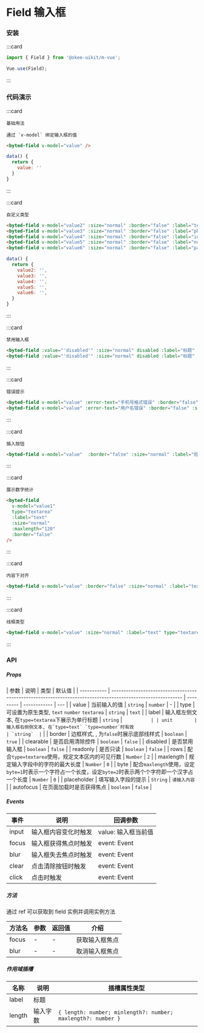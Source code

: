 # Field 输入框

### 安装

:::card

```javascript
import { Field } from '@okee-uikit/m-vue';

Vue.use(Field);
```

:::

### 代码演示

:::card

```topic
基础用法
```

```desc
通过 `v-model` 绑定输入框的值
```

```html
<byted-field v-model="value" />
```

```javascript
data() {
  return {
    value: ''
  }
}
```

:::

:::card

```topic
自定义类型
```

```html
<byted-field v-model="value2" :size="normal" :border="false" :label="text" />
<byted-field v-model="value3" :size="normal" :border="false" :label="phone" />
<byted-field v-model="value4" :size="normal" :border="false" :label="int" />
<byted-field v-model="value5" :size="normal" :border="false" :label="number" />
<byted-field v-model="value6" :size="normal" :border="false" :label="password" />
```

```javascript
data() {
  return {
    value2: '',
    value3: '',
    value4: '',
    value5: '',
    value6: '',
  }
}
```

:::

:::card

```topic
禁用输入框
```

```html
<byted-field :value="'disabled'" :size="normal" disabled :label="标题" :border="false" />
<byted-field :value="'disabled'" :size="normal" disabled :label="标题" :border="false" />
```

:::

:::card

```topic
错误提示
```

```html
<byted-field v-model="value" :error-text="手机号格式错误" :border="false" :size="normal" :label="phone" clearable/>
<byted-field v-model="value" :error-text="用户名错误" :border="false" :size="normal" :label="userName'/>
```

:::

:::card

```topic
插入按钮
```

```html
<byted-field v-model="value"  :border="false" :size="normal" :label="短信验证码"/>
```

:::

:::card

```topic
展示数字统计
```

```html
<byted-field
  v-model="value1"
  type="textarea"
  :label="text"
  :size="normal"
  :maxlength="120"
  :border="false"
/>
```

:::

:::card

```topic
内容下对齐
```

```html
<byted-field v-model="value" :border="false" :size="normal" :label="text" type="textarea"/>
```

:::

:::card

```topic
线框类型
```

```html
<byted-field v-model="value" :size="normal" :label="text" type="textarea"/>
```

:::


### API

##### Props

| 参数        | 说明                                                                                                        | 类型      | 默认值       |
| ----------- | ----------------------------------------------------------------------------------------------------------- | --------- | ------------ | --- |
| value       | 当前输入的值                                                                                                | `string` &#124; `number` | -   |
| type        | 可设置为原生类型, `text` `number` `textarea`                                                                | `string`  | `text`       |
| label       | 输入框左侧文本, 在`type=textarea`下展示为单行标题                                                           | `string`  | ``           |
| unit        | 输入框右侧侧文本, 在`type=text` `type=number`时有效                                                         | `string`  | ``           |
| border      | 边框样式, , 为`false`时展示底部线样式                                                                       | `boolean` | `true`       |
| clearable   | 是否启用清除控件                                                                                            | `boolean` | `false`      |
| disabled    | 是否禁用输入框                                                                                              | `boolean` | `false`      |
| readonly    | 是否只读                                                                                                    | `boolean` | `false`      |
| rows        | 配合`type=textarea`使用，规定文本区内的可见行数                                                             | `Number`  | `2`          |
| maxlength   | 规定输入字段中的字符的最大长度                                                                              | `Number`  | `0`          |
| byte        | 配合`maxlength`使用，设定`byte=1`时表示一个字符占一个长度，设定`byte=2`时表示两个个字符即一个汉字占一个长度 | `Number`  | `0`          |
| placeholder | 填写输入字段的提示                                                                                          | `String`  | `请输入内容` |
| autofocus   | 在页面加载时是否获得焦点                                                                                    | `boolean` | `false`      |

##### Events

| 事件  | 说明                 | 回调参数            |
| ----- | -------------------- | ------------------- |
| input | 输入框内容变化时触发 | value: 输入框当前值 |
| focus | 输入框获得焦点时触发 | event: Event        |
| blur  | 输入框失去焦点时触发 | event: Event        |
| clear | 点击清除按钮时触发   | event: Event        |
| click | 点击时触发           | event: Event        |

##### 方法

通过 ref 可以获取到 field 实例并调用实例方法

| 方法名 | 参数 | 返回值 | 介绍           |
| ------ | ---- | ------ | -------------- |
| focus  | -    | -      | 获取输入框焦点 |
| blur   | -    | -      | 取消输入框焦点 |

##### 作用域插槽

| 名称   | 说明     | 插槽属性类型                                                 |
| ------ | -------- | ------------------------------------------------------------ |
| label  | 标题     |                                                              |
| length | 输入字数 | `{ length: number; minlength?: number; maxlength?: number }` |
